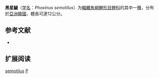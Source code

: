 {{Speciesbox
| name = 黑星鱥
| status = NE
| status_system = IUCN3.1
| image = 
| genus = Phoxinus
| species = semotilus
| authority = Jordan & Starks, 1905
| synonyms = *''Leuciscus semotilus''<br /><small>Jordan & Starks, 1905</small>''
*''Rhychnocypris semotilus''<br /><small>Jordan & Starks, 1905</small>''
*''Rhynchocypris semotilus''<br /><small>Jordan & Starks, 1905</small>''
}}

'''黑星鱥'''（[[学名|学名]]：''Phoxinus semotilus''）为[[輻鰭魚綱|輻鰭魚綱]][[鯉形目|鯉形目]][[鲤科|鲤科]]的其中一[[種|種]]，分布於[[亞洲|亞洲]][[韓國|韓國]]，體長可達12公分。

== 参考文献 ==
*{{FishBase_species|genus=Phoxinus|species=semotilus|year=2011|month=12}}

== 扩展阅读 ==
{{refbegin}}
{{wikispecies-inline|Phoxinus semotilus|黑星鱥}}
{{refend}}
{{Taxonbar|from=Q3757418}}

[[Category:鱥屬|semotilus]]
[[Category:1905年描述的魚類|P]]


{{鯉形目小作品}}